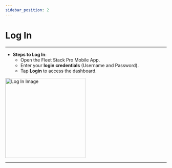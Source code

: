 ```yaml
---
sidebar_position: 2
---
```


# Log In
---
- **Steps to Log In**:
  - Open the Fleet Stack Pro Mobile App.
  - Enter your **login credentials** (Username and Password).
  - Tap **Login** to access the dashboard.

<img src="/assets/guide-images/Login.png" alt="Log In Image" width="250" />

---
